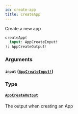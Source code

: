 ```yaml
---
id: create-app
title: createApp
---
```


Create a new app

```graphql
createApp(
  input: AppCreateInput!
): AppCreateOutput!

```

### Arguments

#### `input` ([`AppCreateInput!`](/developers/shared-apis/adminidentity-api/graphql/reference/inputs/app-create-input))

### Type

#### [`AppCreateOutput`](/developers/shared-apis/adminidentity-api/graphql/reference/objects/app-create-output)

The output when creating an App
